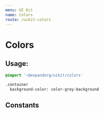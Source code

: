 ```yaml
---
menu: UI Kit
name: Colors
route: /uikit-colors
---
```



# Colors

## Usage:

```css
@import '~@expandorg/uikit/colors'

.container
  background-color: color-grey-background
```

## Constants


<Group>
  <Color name="color-black" />
  <Color name="color-white" />
</Group>

<Group>
  <Color name="color-blue-background" />
  <Color name="color-grey-background" />
</Group>

<Group>
  <Color name="color-primary-blue" />
  <Color name="color-blue-transparent" />
  <Color name="color-heavy-blue" />
  <Color name="color-medium-blue" />
  <Color name="color-light-blue" />
</Group>

<Group>
  <Color name="color-pink" />
  <Color name="color-pink-hover" />
  <Color name="color-pink-light" />
</Group>

<Group>
  <Color name="color-success" />
  <Color name="color-teel-dark" />
  <Color name="color-teel-light" />
</Group>

<Group>
  <Color name="color-yellow" />
</Group>

<Group>
  <Color name="color-text-dark" />
  <Color name="color-text-grey" />
  <Color name="color-text-disabled" />
</Group>

<Group>
  <Color name="color-text-blue" />
  <Color name="color-text-heavy-blue" />
  <Color name="color-text-teel-dark" />
  <Color name="color-text-teel-large" />
  <Color name="color-text-pink" />
  <Color name="color-text-yellow" />
  <Color name="color-text-yellow-2" />
</Group>

